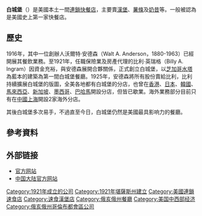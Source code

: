 {{Expand|time=2018-03-20T02:09:15+00:00}}
{{noteTA|G1=Food}}
{{Infobox company
| name = White Castle<br/>白城堡
| logo = White Castle Sign.JPG
| image = [[File:White_Castle_Building_8.jpg|200px]]
| image_caption =
| type = [[私人公司|私人公司]]
| industry = [[快餐|快餐]]<br>[[連鎖店|連鎖店]]
| founded = {{USA}}[[堪薩斯州|堪薩斯州]][[威其塔|威其塔]] ({{Start date and age|1921|09|13}})
| founder =比利·英瑞格<br>華特·安德森<ref name="Businessweek">{{cite web|url=http://investing.businessweek.com/research/stocks/private/people.asp?privcapId=417312|title=White Castle Management Co.: CEO and Executives|work=Businessweek|accessdate=2013-03-11}}</ref>
| hq_location_country = United States
| areas_served = {{ublist |Midwestern United States |Mid-Atlantic United States}}
| key_people = E.W. Ingram III ([[Chief_executive_officer|CEO]])<ref name="Businessweek"/> <br> Lisa Ingram (主席)<ref>{{cite web|url=http://consumerist.com/2015/07/14/the-white-castle-story-the-birth-of-fast-food-the-burger-revolution/|title=The White Castle Story: The Birth Of Fast Food & The Burger Revolution|last=Kieler|first=Ashley|work=Consumerist|date=July 14, 2015|accessdate=2015-08-06|archive-date=2015-07-15|archive-url=https://web.archive.org/web/20150715075925/http://consumerist.com/2015/07/14/the-white-castle-story-the-birth-of-fast-food-the-burger-revolution/|dead-url=no}}</ref>
| slogans = {{ublist |What You Crave (traditional) |The Crave Is A Powerful Thing (current)}}
| homepage = {{URL|http://www.whitecastle.com/}}
}}

'''白城堡'''（{{lang-en|White Castle}}）是美國本土一間[[連鎖快餐店|連鎖快餐店]]，主要賣[[漢堡_(食物)|漢堡]]、[[薯條|薯條]]及[[奶昔|奶昔]]等。一般被認為是美國史上第一家快餐店。

==歷史==
1916年，其中一位創辦人沃爾特·安德森（Walt A. Anderson，1880-1963）已經開展其餐飲業務。至1921年，任職保險業及房產代理的比利·英瑞格（Billy A. Ingram）因資金充裕，與安德森展開合夥關係，正式創立白城堡，以[[芝加哥水塔|芝加哥水塔]]為藍本的建築為第一間白城堡餐廳。1925年，安德森將所有股份賣給比利，比利持續擴展白城堡的版圖，全美各地都有白城堡的分店，也曾在[[香港|香港]]、[[日本|日本]]、[[大韩民国|韓國]]、[[馬來西亞|馬來西亞]]、[[新加坡|新加坡]]、[[墨西哥|墨西哥]]、[[巴哈马|巴哈馬]]開設分店，但皆已歇業。海外業務部分目前只有在[[中华人民共和国|中國]][[上海市|上海]]開設2家海外分店。

其後白城堡多次易手，不過直至今日，白城堡仍然是美國最具影响力的餐廳。

==參考資料==
{{REFLIST}}
==外部链接==
{{commons category}}
* [https://www.whitecastle.com/ 官方网站] {{Wayback|url=https://www.whitecastle.com/ |date=20210422202621 }}
* [http://www.whitecastlechina.com/ 中国大陆官方网站] {{Wayback|url=http://www.whitecastlechina.com/ |date=20210123032916 }}

{{世界的連鎖速食店}}
{{美國連鎖快餐店}}

{{DEFAULTSORT:White Castle}}
[[Category:1921年成立的公司|Category:1921年成立的公司]]
[[Category:1921年堪薩斯州建立|Category:1921年堪薩斯州建立]]
[[Category:美國連鎖速食店|Category:美國連鎖速食店]]
[[Category:速食漢堡店|Category:速食漢堡店]]
[[Category:俄亥俄州餐廳|Category:俄亥俄州餐廳]]
[[Category:美国中西部经济|Category:美国中西部经济]]
[[Category:俄亥俄州哥倫布都會區公司|Category:俄亥俄州哥倫布都會區公司]]